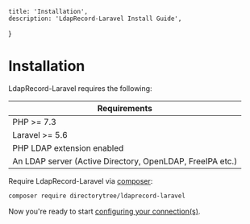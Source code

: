     title: 'Installation',
    description: 'LdapRecord-Laravel Install Guide',
}

# Installation

LdapRecord-Laravel requires the following:

| Requirements                                              |
| --------------------------------------------------------- |
| PHP >= 7.3                                                |
| Laravel >= 5.6                                            |
| PHP LDAP extension enabled                                |
| An LDAP server (Active Directory, OpenLDAP, FreeIPA etc.) |

Require LdapRecord-Laravel via [composer](https://getcomposer.org/):

```bash
composer require directorytree/ldaprecord-laravel
```

Now you're ready to start [configuring your connection(s)](/docs/laravel/v2/configuration).
